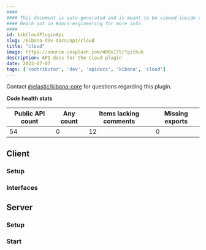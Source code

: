 ```yaml
---
####
#### This document is auto-generated and is meant to be viewed inside our experimental, new docs system.
#### Reach out in #docs-engineering for more info.
####
id: kibCloudPluginApi
slug: /kibana-dev-docs/api/cloud
title: "cloud"
image: https://source.unsplash.com/400x175/?github
description: API docs for the cloud plugin
date: 2023-07-07
tags: ['contributor', 'dev', 'apidocs', 'kibana', 'cloud']
---
```




Contact [@elastic/kibana-core](https://github.com/orgs/elastic/teams/kibana-core) for questions regarding this plugin.

**Code health stats**

| Public API count  | Any count | Items lacking comments | Missing exports |
|-------------------|-----------|------------------------|-----------------|
| 54 | 0 | 12 | 0 |

## Client

### Setup
<DocDefinitionList data={[cloudObj.client.setup]}/>

### Interfaces
<DocDefinitionList data={cloudObj.client.interfaces}/>

## Server

### Setup
<DocDefinitionList data={[cloudObj.server.setup]}/>

### Start
<DocDefinitionList data={[cloudObj.server.start]}/>

